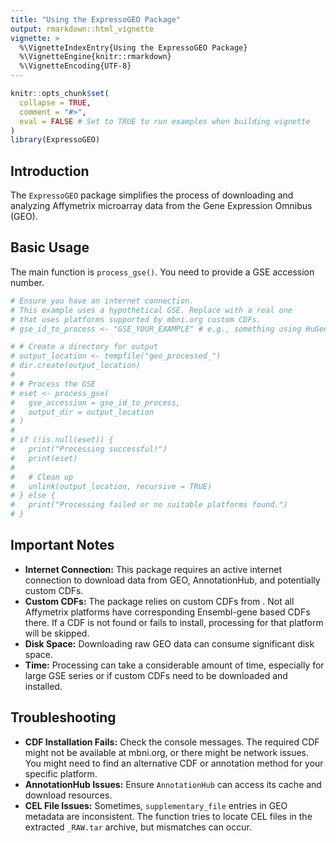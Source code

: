 ```yaml
---
title: "Using the ExpressoGEO Package"
output: rmarkdown::html_vignette
vignette: >
  %\VignetteIndexEntry{Using the ExpressoGEO Package}
  %\VignetteEngine{knitr::rmarkdown}
  %\VignetteEncoding{UTF-8}
---
```


```r
knitr::opts_chunk$set(
  collapse = TRUE,
  comment = "#>",
  eval = FALSE # Set to TRUE to run examples when building vignette
)
library(ExpressoGEO)
```

## Introduction

The `ExpressoGEO` package simplifies the process of downloading and analyzing Affymetrix microarray data from the Gene Expression Omnibus (GEO).

## Basic Usage

The main function is `process_gse()`. You need to provide a GSE accession number.

```r
# Ensure you have an internet connection.
# This example uses a hypothetical GSE. Replace with a real one
# that uses platforms supported by mbni.org custom CDFs.
# gse_id_to_process <- "GSE_YOUR_EXAMPLE" # e.g., something using HuGene or MoGene

# # Create a directory for output
# output_location <- tempfile("geo_processed_")
# dir.create(output_location)
# 
# # Process the GSE
# eset <- process_gse(
#   gse_accession = gse_id_to_process,
#   output_dir = output_location 
# )
# 
# if (!is.null(eset)) {
#   print("Processing successful!")
#   print(eset)
# 
#   # Clean up
#   unlink(output_location, recursive = TRUE)
# } else {
#   print("Processing failed or no suitable platforms found.")
# }
```

## Important Notes

*   **Internet Connection:** This package requires an active internet connection to download data from GEO, AnnotationHub, and potentially custom CDFs.
*   **Custom CDFs:** The package relies on custom CDFs from \url{http://mbni.org/customcdf/}. Not all Affymetrix platforms have corresponding Ensembl-gene based CDFs there. If a CDF is not found or fails to install, processing for that platform will be skipped.
*   **Disk Space:** Downloading raw GEO data can consume significant disk space.
*   **Time:** Processing can take a considerable amount of time, especially for large GSE series or if custom CDFs need to be downloaded and installed.

## Troubleshooting

*   **CDF Installation Fails:** Check the console messages. The required CDF might not be available at mbni.org, or there might be network issues. You might need to find an alternative CDF or annotation method for your specific platform.
*   **AnnotationHub Issues:** Ensure `AnnotationHub` can access its cache and download resources.
*   **CEL File Issues:** Sometimes, `supplementary_file` entries in GEO metadata are inconsistent. The function tries to locate CEL files in the extracted `_RAW.tar` archive, but mismatches can occur.
